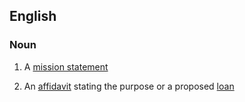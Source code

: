 ==English==

===Noun===
{{en-noun|head=[[purpose]] [[statement]]}}

# A [[mission statement]]
# {{context|US|finance|lang=en}} An [[affidavit]] stating the purpose or a proposed [[loan]]